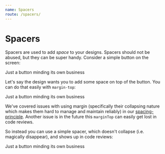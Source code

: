 ```yaml
---
name: Spacers
route: /spacers/
---
```



# Spacers 

Spacers are used to add *space* to your designs. Spacers should not be abused, but they can be super handy. Consider a simple button on the screen: 

<Playground>
  <demos.Button>
    Just a button minding its own business
  </demos.Button>
</Playground>  

Let's say the design wants you to add some space on top of the button. You can do that easily with `margin-top`: 

<Playground>
  <demos.Button style={{marginTop: '25px'}}>
    Just a button minding its own business
  </demos.Button>
</Playground>  

We've covered issues with using margin (specifically their collapsing nature which makes them hard to manage and maintain reliably) in our [spacing-principle][principle-spacing]. Another issue is in the future this `marginTop` can easily get lost in code reviews. 

So instead you can use a simple spacer, which doesn't collapse (i.e. magically disappear), and shows up in code reviews: 

<Playground>
  <VerticalSpace space={25}/>
  <demos.Button>
    Just a button minding its own business
  </demos.Button>
</Playground>  



[common-types]:../common-types/
[principle-spacing]:../principle-spacing/
[principle-sizing]:../principle-sizing/
